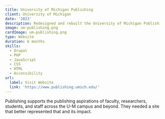 ```yaml
---
title: University of Michigan Publishing
client: University of Michigan
date: '2023'
description: Redesigned and rebuilt the University of Michigan Publishing website
image: um-publishing.png
cardImage: um-publishing.png
type: Website
duration: 6 months
skills:
  - Drupal
  - PHP
  - JavaScript
  - CSS
  - HTML
  - Accessibility
url:
  label: Visit Website
  link: 'https://www.publishing.umich.edu/'
---
```


Publishing supports the publishing aspirations of faculty, researchers, students, and staff across the U-M campus and beyond. They needed a site that better represented that and its impact.

